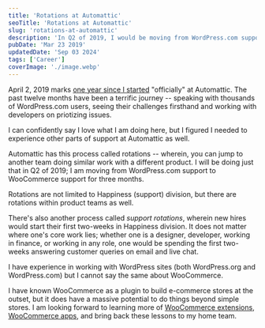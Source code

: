 ```yaml
---
title: 'Rotations at Automattic'
seoTitle: 'Rotations at Automattic'
slug: 'rotations-at-automattic'
description: 'In Q2 of 2019, I would be moving from WordPress.com support to WooCommerce support. Am I excited about it? A lot!'
pubDate: 'Mar 23 2019'
updatedDate: 'Sep 03 2024'
tags: ['Career']
coverImage: './image.webp'
---
```


April 2, 2019 marks [one year since I started](https://www.arun.blog/post/one-year-at-automattic/) "officially" at Automattic. The past twelve months have been a terrific journey -- speaking with thousands of WordPress.com users, seeing their challenges firsthand and working with developers on priotizing issues.

I can confidently say I love what I am doing here, but I figured I needed to experience other parts of support at Automattic as well.

Automattic has this process called rotations -- wherein, you can jump to another team doing similar work with a different product. I will be doing just that in Q2 of 2019; I am moving from WordPress.com support to WooCommerce support for three months.

Rotations are not limited to Happiness (support) division, but there are rotations within product teams as well.

There's also another process called _support rotations_, wherein new hires would start their first two-weeks in Happiness division. It does not matter where one's core work lies; whether one is a designer, developer, working in finance, or working in any role, one would be spending the first two-weeks answering customer queries on email and live chat.

I have experience in working with WordPress sites (both WordPress.org and WordPress.com) but I cannot say the same about WooCommerce.

I have known WooCommerce as a plugin to build e-commerce stores at the outset, but it does have a massive potential to do things beyond simple stores. I am looking forward to learning more of [WooCommerce extensions](https://woocommerce.com/product-category/woocommerce-extensions/), [WooCommerce apps](https://woocommerce.com/mobile/), and bring back these lessons to my home team.
